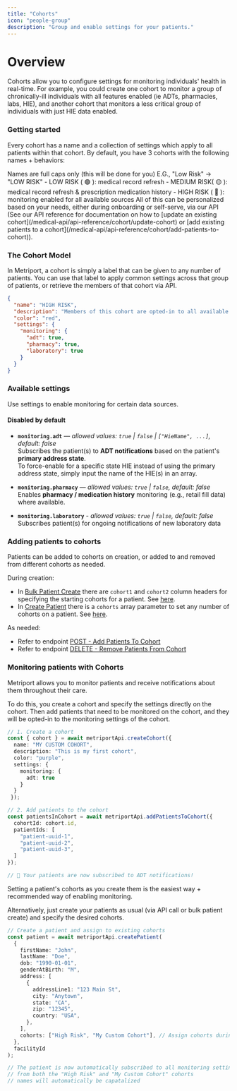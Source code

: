 ```yaml
---
title: "Cohorts"
icon: "people-group"
description: "Group and enable settings for your patients."
---
```


# Overview

Cohorts allow you to configure settings for monitoring individuals' health in real-time. For example, you could create one cohort to monitor a group of chronically-ill individuals with all features enabled (ie ADTs, pharmacies, labs, HIE), and another cohort that monitors a less critical group of individuals with just HIE data enabled.

### Getting started

Every cohort has a name and a collection of settings which apply to all patients within that cohort.
By default, you have 3 cohorts with the following names + behaviors:

<Note>
  Names are full caps only (this will be done for you) E.G.,
  "Low Risk" -> "LOW RISK"
</Note>
- LOW RISK ( 🟢 ): medical record refresh  
- MEDIUM RISK( 🟡 ): medical record refresh & prescription medication history  
- HIGH RISK ( 🔴 ): monitoring enabled for all available sources  

<Note>
  All of this can be personalized based on your needs,
  either during onboarding or self-serve, via our API (See
  our API reference for documentation on how to [update an
  existing
  cohort](/medical-api/api-reference/cohort/update-cohort)
  or [add existing patients to a
  cohort](/medical-api/api-reference/cohort/add-patients-to-cohort)).
</Note>

### The Cohort Model

In Metriport, a cohort is simply a label that can be given to any number of patients. You can use that label to apply common settings across that group of patients,
or retrieve the members of that cohort via API.

```json
{
  "name": "HIGH RISK",
  "description": "Members of this cohort are opted-in to all available data sources.",
  "color": "red",
  "settings": {
    "monitoring": {
      "adt": true,
      "pharmacy": true,
      "laboratory": true
    }
  }
}
```

### Available settings

Use settings to enable monitoring for certain data sources.

#### Disabled by default

- **`monitoring.adt`** — _allowed values: `true` | `false` | `["HieName", ...]`, default: false_  
  Subscribes the patient(s) to **ADT notifications** based on the patient's **primary address state**.  
  To force-enable for a specific state HIE instead of using the primary address state, simply input the name of the HIE(s) in an array.

- **`monitoring.pharmacy`** — _allowed values: `true` | `false`, default: false_  
  Enables **pharmacy / medication history** monitoring (e.g., retail fill data) where available.

- **`monitoring.laboratory`** - _allowed values: `true` | `false`, default: false_  
  Subscribes patient(s) for ongoing notifications of new laboratory data

### Adding patients to cohorts

Patients can be added to cohorts on creation, or added to and removed from different cohorts as needed.

During creation:

- In [Bulk Patient Create](/medical-api/api-reference/patient/bulk-create-patient) there are `cohort1` and `cohort2` column headers for specifying the starting cohorts for a patient. See [here](/medical-api/api-reference/patient/bulk-create-patient#param-cohort1).
- In [Create Patient](/medical-api/api-reference/patient/create-patient) there is a `cohorts` array parameter to set any number of cohorts on a patient. See [here](/medical-api/api-reference/patient/create-patient#param-cohorts).

As needed:

- Refer to endpoint [POST - Add Patients To Cohort](/medical-api/api-reference/cohort/add-patients-to-cohort)
- Refer to endpoint [DELETE - Remove Patients From Cohort](/medical-api/api-reference/cohort/remove-patients-from-cohort)

### Monitoring patients with Cohorts

Metriport allows you to monitor patients and receive notifications about them throughout their care.

To do this, you create a cohort and specify the settings directly on the cohort. Then add patients that need to be monitored on the cohort, and they will be opted-in to the monitoring settings of the cohort.

```typescript
// 1. Create a cohort
const { cohort } = await metriportApi.createCohort({
  name: "MY CUSTOM COHORT",
  description: "This is my first cohort",
  color: "purple",
  settings: {
    monitoring: {
      adt: true
    }
  }
 });

// 2. Add patients to the cohort
const patientsInCohort = await metriportApi.addPatientsToCohort({
  cohortId: cohort.id,
  patientIds: [
    "patient-uuid-1",
    "patient-uuid-2",
    "patient-uuid-3",
  ]
});

// 🎉 Your patients are now subscribed to ADT notifications!
```

<Tip>
  Setting a patient's cohorts as you create them is the
  easiest way + recommended way of enabling monitoring.
</Tip>

Alternatively, just create your patients as usual (via API call or bulk patient create) and specify the desired cohorts.

```typescript
// Create a patient and assign to existing cohorts
const patient = await metriportApi.createPatient(
  {
    firstName: "John",
    lastName: "Doe",
    dob: "1990-01-01",
    genderAtBirth: "M",
    address: [
      {
        addressLine1: "123 Main St",
        city: "Anytown",
        state: "CA",
        zip: "12345",
        country: "USA",
      },
    ],
    cohorts: ["High Risk", "My Custom Cohort"], // Assign cohorts during creation
  },
  facilityId
);

// The patient is now automatically subscribed to all monitoring settings
// from both the "High Risk" and "My Custom Cohort" cohorts
// names will automatically be capatalized
```
